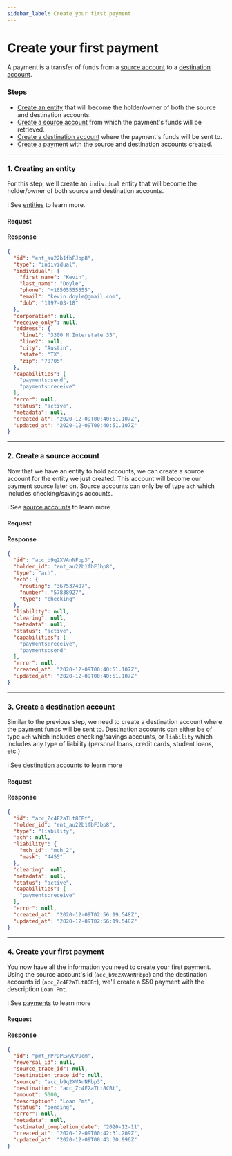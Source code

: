 ```yaml
---
sidebar_label: Create your first payment
---
```



# Create your first payment

A payment is a transfer of funds from a [source account](/guides/source-accounts)
to a [destination account](/guides/destination-accounts).

### Steps
  - [Create an entity](#1-creating-an-entity) that will become the holder/owner of both the
source and destination accounts.
  - [Create a source account](#2-create-a-source-account) from which the payment's funds will be retrieved.
  - [Create a destination account](#3-create-a-destination-account) where the payment's funds will be sent to.
  - [Create a payment](#4-create-your-first-payment) with the source and destination accounts created.

---

### 1. Creating an entity
For this step, we'll create an `individual` entity that will become the holder/owner
of both source and destination accounts.

ℹ️ See [entities](/guides/entities) to learn more.

#### Request
<QuickStartCreateIndividualEntity />

#### Response
```json
{
  "id": "ent_au22b1fbFJbp8",
  "type": "individual",
  "individual": {
    "first_name": "Kevin",
    "last_name": "Doyle",
    "phone": "+16505555555",
    "email": "kevin.doyle@gmail.com",
    "dob": "1997-03-18"
  },
  "corporation": null,
  "receive_only": null,
  "address": {
    "line1": "3300 N Interstate 35",
    "line2": null,
    "city": "Austin",
    "state": "TX",
    "zip": "78705"
  },
  "capabilities": [
    "payments:send",
    "payments:receive"
  ],
  "error": null,
  "status": "active",
  "metadata": null,
  "created_at": "2020-12-09T00:40:51.107Z",
  "updated_at": "2020-12-09T00:40:51.107Z"
}
```

---

### 2. Create a source account

Now that we have an entity to hold accounts, we can create a source account for the entity we just created.
This account will become our payment source later on. Source accounts can only be of type `ach` which includes
checking/savings accounts.

ℹ️ See [source accounts](/guides/source-accounts) to learn more

#### Request
<QuickStartCreateSource />

#### Response
```json
{
  "id": "acc_b9q2XVAnNFbp3",
  "holder_id": "ent_au22b1fbFJbp8",
  "type": "ach",
  "ach": {
    "routing": "367537407",
    "number": "57838927",
    "type": "checking"
  },
  "liability": null,
  "clearing": null,
  "metadata": null,
  "status": "active",
  "capabilities": [
    "payments:receive",
    "payments:send"
  ],
  "error": null,
  "created_at": "2020-12-09T00:40:51.107Z",
  "updated_at": "2020-12-09T00:40:51.107Z"
}
```

---

### 3. Create a destination account

Similar to the previous step, we need to create a destination account where the payment funds
will be sent to. Destination accounts can either be of type `ach` which includes checking/savings
accounts, or `liability` which includes any type of liability (personal loans, credit cards, student loans, etc.)

ℹ️ See [destination accounts](/guides/destination-accounts) to learn more

#### Request
<QuickStartCreateDestination />

#### Response
```json
{
  "id": "acc_Zc4F2aTLt8CBt",
  "holder_id": "ent_au22b1fbFJbp8",
  "type": "liability",
  "ach": null,
  "liability": {
    "mch_id": "mch_2",
    "mask": "4455"
  },
  "clearing": null,
  "metadata": null,
  "status": "active",
  "capabilities": [
    "payments:receive"
  ],
  "error": null,
  "created_at": "2020-12-09T02:56:19.548Z",
  "updated_at": "2020-12-09T02:56:19.548Z"
}
```

---

### 4. Create your first payment

You now have all the information you need to create your first payment. Using the source account's id (`acc_b9q2XVAnNFbp3`)
and the destination accounts id (`acc_Zc4F2aTLt8CBt`), we'll create a $50 payment with the description `Loan Pmt`.

ℹ️ See [payments](/guides/payments) to learn more

#### Request
<QuickStartCreatePayment />

#### Response
```json
{
  "id": "pmt_rPrDPEwyCVUcm",
  "reversal_id": null,
  "source_trace_id": null,
  "destination_trace_id": null,
  "source": "acc_b9q2XVAnNFbp3",
  "destination": "acc_Zc4F2aTLt8CBt",
  "amount": 5000,
  "description": "Loan Pmt",
  "status": "pending",
  "error": null,
  "metadata": null,
  "estimated_completion_date": "2020-12-11",
  "created_at": "2020-12-09T00:42:31.209Z",
  "updated_at": "2020-12-09T00:43:30.996Z"
}
```
